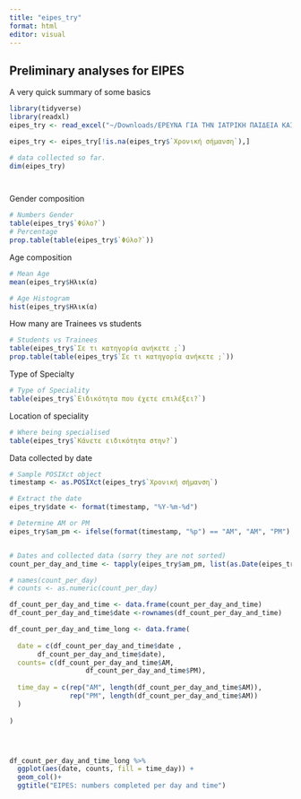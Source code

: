 ```yaml
---
title: "eipes_try"
format: html
editor: visual
---
```


## Preliminary analyses for EIPES

A very quick summary of some basics

```r
library(tidyverse)
library(readxl)
eipes_try <- read_excel("~/Downloads/ΕΡΕΥΝΑ ΓΙΑ ΤΗΝ ΙΑΤΡΙΚΗ ΠΑΙΔΕΙΑ ΚΑΙ ΕΡΓΑΣΙΑ (ΕΙΠΕς) (Απαντήσεις).xlsx")

eipes_try <- eipes_try[!is.na(eipes_try$`Χρονική σήμανση`),]

```

```r

# data collected so far.
dim(eipes_try)




```

Gender composition

```r
# Numbers Gender
table(eipes_try$`Φύλο?`)
# Percentage
prop.table(table(eipes_try$`Φύλο?`))


```

Age composition

```r

# Mean Age
mean(eipes_try$Ηλικία)

# Age Histogram
hist(eipes_try$Ηλικία)


```

How many are Trainees vs students

```r
# Students vs Trainees
table(eipes_try$`Σε τι κατηγορία ανήκετε ;`)
prop.table(table(eipes_try$`Σε τι κατηγορία ανήκετε ;`))


```

Type of Specialty

```r

# Type of Speciality
table(eipes_try$`Ειδικότητα που έχετε επιλέξει?`)


```

Location of speciality

```r
# Where being specialised
table(eipes_try$`Κάνετε ειδικότητα στην?`)
```

Data collected by date

```r

# Sample POSIXct object
timestamp <- as.POSIXct(eipes_try$`Χρονική σήμανση`)

# Extract the date
eipes_try$date <- format(timestamp, "%Y-%m-%d")

# Determine AM or PM
eipes_try$am_pm <- ifelse(format(timestamp, "%p") == "AM", "AM", "PM")


# Dates and collected data (sorry they are not sorted)
count_per_day_and_time <- tapply(eipes_try$am_pm, list(as.Date(eipes_try$date), eipes_try$am_pm), length)

# names(count_per_day)
# counts <- as.numeric(count_per_day)

df_count_per_day_and_time <- data.frame(count_per_day_and_time)
df_count_per_day_and_time$date <-rownames(df_count_per_day_and_time)

df_count_per_day_and_time_long <- data.frame( 
  
  date = c(df_count_per_day_and_time$date ,
       df_count_per_day_and_time$date), 
  counts= c(df_count_per_day_and_time$AM,
                   df_count_per_day_and_time$PM), 
  
  time_day = c(rep("AM", length(df_count_per_day_and_time$AM)),
               rep("PM", length(df_count_per_day_and_time$AM))
  )
       
)




df_count_per_day_and_time_long %>% 
  ggplot(aes(date, counts, fill = time_day)) +
  geom_col()+
  ggtitle("EIPES: numbers completed per day and time")
```
